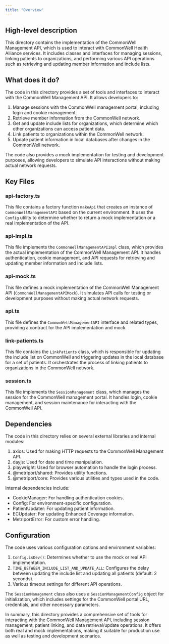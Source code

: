 ```yaml
---
title: "Overview"
---
```


## High-level description
This directory contains the implementation of the CommonWell Management API, which is used to interact with CommonWell Health Alliance services. It includes classes and interfaces for managing sessions, linking patients to organizations, and performing various API operations such as retrieving and updating member information and include lists.

## What does it do?
The code in this directory provides a set of tools and interfaces to interact with the CommonWell Management API. It allows developers to:

1. Manage sessions with the CommonWell management portal, including login and cookie management.
2. Retrieve member information from the CommonWell network.
3. Get and update include lists for organizations, which determine which other organizations can access patient data.
4. Link patients to organizations within the CommonWell network.
5. Update patient information in local databases after changes in the CommonWell network.

The code also provides a mock implementation for testing and development purposes, allowing developers to simulate API interactions without making actual network requests.

## Key Files

### api-factory.ts
This file contains a factory function `makeApi` that creates an instance of `CommonWellManagementAPI` based on the current environment. It uses the `Config` utility to determine whether to return a mock implementation or a real implementation of the API.

### api-impl.ts
This file implements the `CommonWellManagementAPIImpl` class, which provides the actual implementation of the CommonWell Management API. It handles authentication, cookie management, and API requests for retrieving and updating member information and include lists.

### api-mock.ts
This file defines a mock implementation of the CommonWell Management API (`CommonWellManagementAPIMock`). It simulates API calls for testing or development purposes without making actual network requests.

### api.ts
This file defines the `CommonWellManagementAPI` interface and related types, providing a contract for the API implementation and mock.

### link-patients.ts
This file contains the `LinkPatients` class, which is responsible for updating the include list on CommonWell and triggering updates in the local database for a set of patients. It orchestrates the process of linking patients to organizations in the CommonWell network.

### session.ts
This file implements the `SessionManagement` class, which manages the session for the CommonWell management portal. It handles login, cookie management, and session maintenance for interacting with the CommonWell API.

## Dependencies
The code in this directory relies on several external libraries and internal modules:

1. axios: Used for making HTTP requests to the CommonWell Management API.
2. dayjs: Used for date and time manipulation.
3. playwright: Used for browser automation to handle the login process.
4. @metriport/shared: Provides utility functions.
5. @metriport/core: Provides various utilities and types used in the code.

Internal dependencies include:
- CookieManager: For handling authentication cookies.
- Config: For environment-specific configuration.
- PatientUpdater: For updating patient information.
- ECUpdater: For updating Enhanced Coverage information.
- MetriportError: For custom error handling.

## Configuration
The code uses various configuration options and environment variables:

1. `Config.isDev()`: Determines whether to use the mock or real API implementation.
2. `TIME_BETWEEN_INCLUDE_LIST_AND_UPDATE_ALL`: Configures the delay between updating the include list and updating all patients (default: 2 seconds).
3. Various timeout settings for different API operations.

The `SessionManagement` class also uses a `SessionManagementConfig` object for initialization, which includes settings for the CommonWell portal URL, credentials, and other necessary parameters.

In summary, this directory provides a comprehensive set of tools for interacting with the CommonWell Management API, including session management, patient linking, and data retrieval/update operations. It offers both real and mock implementations, making it suitable for production use as well as testing and development scenarios.